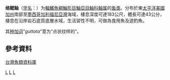 {{Speciesbox
| taxon = Scorpaena guttata
| image = Scorpaena guttata.jpg
| status = DD
| status_system = iucn3.1
| trend = unknow
| binomial_authority =  [[Girard|Girard]], 1854
| synonyms = *''Scorpaena guadalupae'' <small>Fowler, 1944</small>
*''Scorpaena microlepis'' <small>Gunter, 1948</small>
}}

'''络鳃鲉'''（[[学名|学名]]：{{lang|la|''Scorpaena guttata''}}）为[[輻鰭魚綱|輻鰭魚綱]][[鮋形目|鮋形目]][[鮋亞目|鮋亞目]][[鲉科|鲉科]][[鲉属|鲉属]]的[[鱼类|鱼类]]。分布於東[[太平洋|太平洋]][[美國|美國]][[加州|加州]]南部至[[墨西哥|墨西哥]][[加利福尼亞灣|加利福尼亞灣]]海域，棲息深度可達183公尺，體長可達43公分，棲息在沿岸岩石底質底層水域，生活習性不明，可做為食用魚及遊釣魚。

其[[种加词|种加词]]“''guttata''”意为“点状纹样的”。

==參考資料==
[http://fishdb.sinica.edu.tw/ 台灣魚類資料庫] {{Wayback|url=http://fishdb.sinica.edu.tw/ |date=20160304193340 }}
{{Taxonbar|from=Q2434603}}

[[Category:鲉属|L]]
[[Category:食用鱼|L]]
[[Category:1854年描述的魚類|L]]